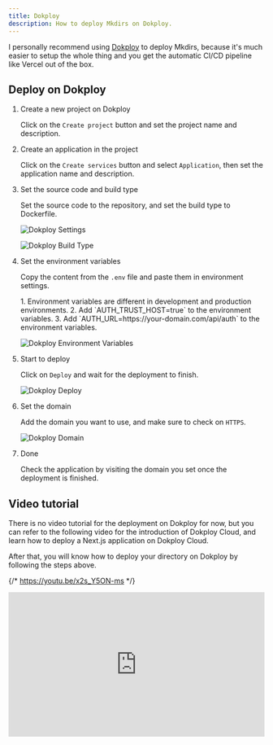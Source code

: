 ```yaml
---
title: Dokploy
description: How to deploy Mkdirs on Dokploy.
---
```



I personally recommend using [Dokploy](https://dokploy.com/) to deploy Mkdirs, because it's much easier to setup the whole thing and you get the automatic CI/CD pipeline like Vercel out of the box.

## Deploy on Dokploy

<Steps>

1. Create a new project on Dokploy

    Click on the `Create project` button and set the project name and description.

2. Create an application in the project

    Click on the `Create services` button and select `Application`, then set the application name and description.

3. Set the source code and build type

    Set the source code to the repository, and set the build type to Dockerfile.

    ![Dokploy Settings](../../../assets/images/dokploy-settings.png)

    ![Dokploy Build Type](../../../assets/images/dokploy-buildtype.png)

4. Set the environment variables

    Copy the content from the `.env` file and paste them in environment settings.

    <Aside type="caution">
        1. Environment variables are different in development and production environments.
        2. Add `AUTH_TRUST_HOST=true` to the environment variables.
        3. Add `AUTH_URL=https://your-domain.com/api/auth` to the environment variables.
    </Aside>

    ![Dokploy Environment Variables](../../../assets/images/dokploy-env.png) 

5. Start to deploy

    Click on `Deploy` and wait for the deployment to finish.

    ![Dokploy Deploy](../../../assets/images/dokploy-deploy.png)

6. Set the domain

    Add the domain you want to use, and make sure to check on `HTTPS`.

    ![Dokploy Domain](../../../assets/images/dokploy-domain.png)

7. Done

    Check the application by visiting the domain you set once the deployment is finished.

</Steps>


## Video tutorial

There is no video tutorial for the deployment on Dokploy for now, but you can refer to the following video for the introduction of Dokploy Cloud, and learn how to deploy a Next.js application on Dokploy Cloud. 

After that, you will know how to deploy your directory on Dokploy by following the steps above.

{/* https://youtu.be/x2s_Y5ON-ms */}
<div style="position: relative; padding-bottom: 56.25%; height: 0; overflow: hidden;">
  <iframe 
    style="position: absolute; top: 0; left: 0; width: 100%; height: 100%;" 
    src="https://www.youtube.com/embed/x2s_Y5ON-ms" 
    title="Dokploy Cloud - Introduction" 
    frameborder="0" 
    allow="accelerometer; autoplay; clipboard-write; encrypted-media; gyroscope; picture-in-picture; web-share" 
    referrerpolicy="strict-origin-when-cross-origin" 
    allowfullscreen
  ></iframe>
</div>
